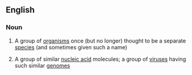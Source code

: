 ==English==

===Noun===
{{wikipedia|quasispecies model}}
{{en-noun|-}}

# {{context|taxonomy}} A group of [[organism]]s once (but no longer) thought to be a separate [[species]] (and sometimes given such a name)
# {{context|genetics}} A group of similar [[nucleic acid]] molecules; a group of [[virus]]es having such similar [[genome]]s